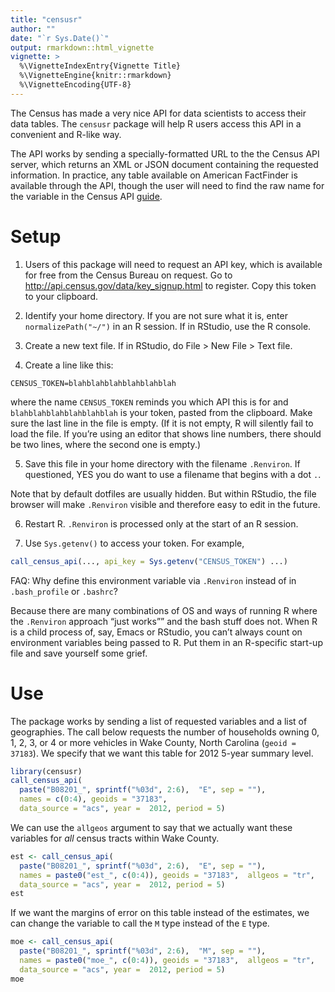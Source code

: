 ```yaml
---
title: "censusr"
author: ""
date: "`r Sys.Date()`"
output: rmarkdown::html_vignette
vignette: >
  %\VignetteIndexEntry{Vignette Title}
  %\VignetteEngine{knitr::rmarkdown}
  %\VignetteEncoding{UTF-8}
---
```


The Census has made a very nice API for data scientists to access their data
tables. The `censusr` package will help R users access this API in a convenient
and R-like way.

The API works by sending a specially-formatted URL to the the Census API server,
which returns an XML or JSON document containing the requested information. In 
practice, any table available on American FactFinder is available through the
API, though the user will need to find the raw name for the variable in the
Census API 
[guide](http://www.census.gov/data/developers/data-sets/acs-survey-5-year-data.html).

# Setup
1. Users of this package will need to request an API key, which is available for 
free from the Census Bureau on request. Go to
[http://api.census.gov/data/key_signup.html](http://api.census.gov/data/key_signup.html)
to register. Copy this token to your clipboard.

2. Identify your home directory. If you are not sure what it is, enter 
`normalizePath("~/")` in an R session. If in RStudio, use the R console.

3. Create a new text file. If in RStudio, do File > New File > Text file.

4. Create a line like this:

```
CENSUS_TOKEN=blahblahblahblahblahblah

```

where the name `CENSUS_TOKEN` reminds you which API this is for and 
`blahblahblahblahblahblah` is your token, pasted from the clipboard. Make sure 
the last line in the file is empty. (If it is not empty, R will silently fail 
to load the file. If you're using an editor that shows line numbers, there 
should be two lines, where the second one is empty.)

5. Save this file in your home directory with the filename `.Renviron`. If 
questioned, YES you do want to use a filename that begins with a dot `.`.

Note that by default dotfiles are usually hidden. But within RStudio, the file 
browser will make `.Renviron` visible and therefore easy to edit in the future.

6. Restart R. `.Renviron` is processed only at the start of an R session.

7. Use `Sys.getenv()` to access your token. For example,

```r
call_census_api(..., api_key = Sys.getenv("CENSUS_TOKEN") ...)
```

FAQ: Why define this environment variable via `.Renviron` instead of in 
`.bash_profile` or `.bashrc`?

Because there are many combinations of OS and ways of running R where the 
`.Renviron` approach "just works"" and the bash stuff does not. When R is a 
child process of, say, Emacs or RStudio, you can't always count on environment 
variables being passed to R. Put them in an R-specific start-up file and save 
yourself some grief.

# Use
The package works by sending a list of requested variables and a list of
geographies. The call below requests the number of households owning 0, 1, 2, 3,
or 4 or more vehicles in Wake County, North Carolina (`geoid = 37183`). We
specify that we want this table for 2012 5-year summary level.

```r
library(censusr)
call_census_api(
  paste("B08201_", sprintf("%03d", 2:6),  "E", sep = ""),
  names = c(0:4), geoids = "37183",  
  data_source = "acs", year =  2012, period = 5) 
```

We can use the `allgeos` argument to say that we actually want these variables
for *all* census tracts within Wake County.

```r
est <- call_census_api(
  paste("B08201_", sprintf("%03d", 2:6),  "E", sep = ""),
  names = paste0("est_", c(0:4)), geoids = "37183",  allgeos = "tr",
  data_source = "acs", year =  2012, period = 5) 
est
```

If we want the margins of error on this table instead of the estimates, we can
change the variable to call the `M` type instead of the `E` type.

```r
moe <- call_census_api(
  paste("B08201_", sprintf("%03d", 2:6),  "M", sep = ""),
  names = paste0("moe_", c(0:4)), geoids = "37183",  allgeos = "tr",
  data_source = "acs", year =  2012, period = 5) 
moe
```
